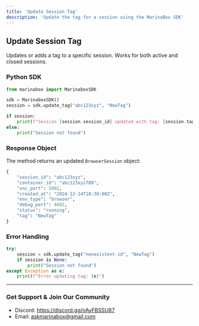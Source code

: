 ```yaml
---
title: 'Update Session Tag'
description: 'Update the tag for a session using the MarinaBox SDK'
---
```


## Update Session Tag

Updates or adds a tag to a specific session. Works for both active and closed sessions.

### Python SDK

```python
from marinabox import MarinaboxSDK

sdk = MarinaboxSDK()
session = sdk.update_tag("abc123xyz", "NewTag")

if session:
    print(f"Session {session.session_id} updated with tag: {session.tag}")
else:
    print("Session not found")
```

### Response Object

The method returns an updated `BrowserSession` object:

```python
{
    "session_id": "abc123xyz",
    "container_id": "abc123xyz789",
    "vnc_port": 5002,
    "created_at": "2024-12-14T10:30:00Z",
    "env_type": "browser",
    "debug_port": 4002,
    "status": "running",
    "tag": "NewTag"
}
```

### Error Handling

```python
try:
    session = sdk.update_tag("nonexistent-id", "NewTag")
    if session is None:
        print("Session not found")
except Exception as e:
    print(f"Error updating tag: {e}")
```

---

### Get Support & Join Our Community
* Discord: https://discord.gg/nAyFBSSU87
* Email: askmarinabox@gmail.com
